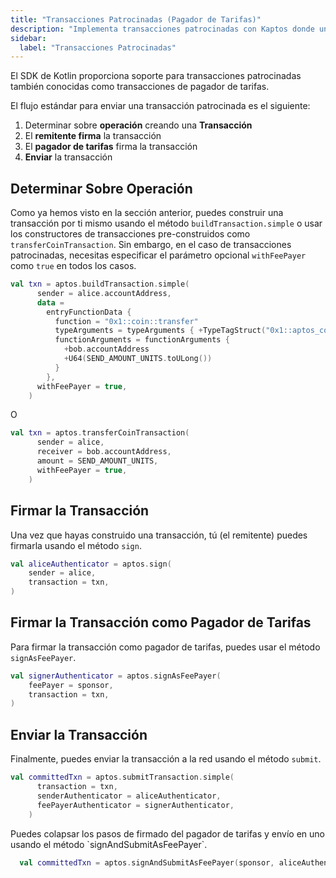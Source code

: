 ```yaml
---
title: "Transacciones Patrocinadas (Pagador de Tarifas)"
description: "Implementa transacciones patrocinadas con Kaptos donde una cuenta paga las tarifas de gas para las transacciones de otra cuenta"
sidebar:
  label: "Transacciones Patrocinadas"
---
```



El SDK de Kotlin proporciona soporte para transacciones patrocinadas también conocidas como
transacciones de pagador de tarifas.

El flujo estándar para enviar una transacción patrocinada es el siguiente:

1. Determinar sobre **operación** creando una **Transacción**
2. El **remitente firma** la transacción
3. El **pagador de tarifas** firma la transacción
4. **Enviar** la transacción

## Determinar Sobre Operación

Como ya hemos visto en la sección anterior, puedes construir una transacción por ti mismo
usando el método `buildTransaction.simple` o usar los constructores de transacciones pre-construidos
como `transferCoinTransaction`. Sin embargo, en el caso de transacciones patrocinadas, necesitas
especificar el parámetro opcional `withFeePayer` como `true` en todos los casos.

```kotlin
val txn = aptos.buildTransaction.simple(
      sender = alice.accountAddress,
      data =
        entryFunctionData {
          function = "0x1::coin::transfer"
          typeArguments = typeArguments { +TypeTagStruct("0x1::aptos_coin::AptosCoin") }
          functionArguments = functionArguments {
            +bob.accountAddress
            +U64(SEND_AMOUNT_UNITS.toULong())
          }
        },
      withFeePayer = true,
    )
```

O

```kotlin
val txn = aptos.transferCoinTransaction(
      sender = alice,
      receiver = bob.accountAddress,
      amount = SEND_AMOUNT_UNITS,
      withFeePayer = true,
    )
```

## Firmar la Transacción

Una vez que hayas construido una transacción, tú (el remitente) puedes firmarla usando el método `sign`.

```kotlin
val aliceAuthenticator = aptos.sign(
    sender = alice,
    transaction = txn,
)
```

## Firmar la Transacción como Pagador de Tarifas

Para firmar la transacción como pagador de tarifas, puedes usar el método `signAsFeePayer`.

```kotlin
val signerAuthenticator = aptos.signAsFeePayer(
    feePayer = sponsor,
    transaction = txn,
)
```

## Enviar la Transacción

Finalmente, puedes enviar la transacción a la red usando el método `submit`.

```kotlin
val committedTxn = aptos.submitTransaction.simple(
      transaction = txn,
      senderAuthenticator = aliceAuthenticator,
      feePayerAuthenticator = signerAuthenticator,
    )
```

<Aside type="note" emoji="ℹ️">
  Puedes colapsar los pasos de firmado del pagador de tarifas y envío en uno usando el método `signAndSubmitAsFeePayer`.

  ```kotlin
    val committedTxn = aptos.signAndSubmitAsFeePayer(sponsor, aliceAuthenticator, txn)
  ```
</Aside>
